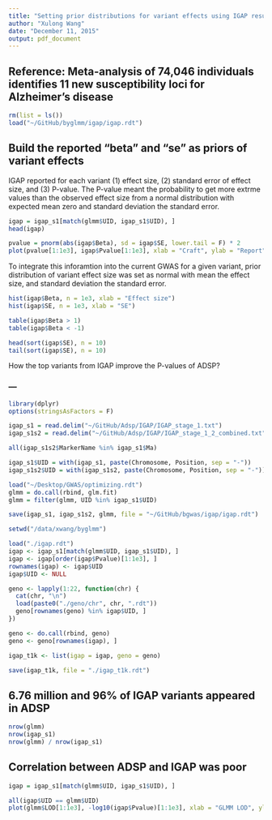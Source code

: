 ```yaml
---
title: "Setting prior distributions for variant effects using IGAP results"
author: "Xulong Wang"
date: "December 11, 2015"
output: pdf_document
---
```


## Reference: Meta-analysis of 74,046 individuals identifies 11 new susceptibility loci for Alzheimer's disease

```r

rm(list = ls())
load("~/GitHub/byglmm/igap/igap.rdt")

```

## Build the reported "beta" and "se" as priors of variant effects

IGAP reported for each variant (1) effect size, (2) standard error of effect size, and (3) P-value. 
The P-value meant the probability to get more extrme values than the observed effect size from a normal distribution with expected mean zero and standard deviation the standard error. 

```r

igap = igap_s1[match(glmm$UID, igap_s1$UID), ]
head(igap)

pvalue = pnorm(abs(igap$Beta), sd = igap$SE, lower.tail = F) * 2
plot(pvalue[1:1e3], igap$Pvalue[1:1e3], xlab = "Craft", ylab = "Report")

```

To integrate this inforamtion into the current GWAS for a given variant, prior distribution of variant effect size was set as normal with mean the effect size, and standard deviation the standard error.

```r

hist(igap$Beta, n = 1e3, xlab = "Effect size")
hist(igap$SE, n = 1e3, xlab = "SE")

table(igap$Beta > 1)
table(igap$Beta < -1)

head(sort(igap$SE), n = 10)
tail(sort(igap$SE), n = 10)

```

How the top variants from IGAP improve the P-values of ADSP?


### ---

```r

library(dplyr)
options(stringsAsFactors = F)

igap_s1 = read.delim("~/GitHub/Adsp/IGAP/IGAP_stage_1.txt")
igap_s1s2 = read.delim("~/GitHub/Adsp/IGAP/IGAP_stage_1_2_combined.txt")

all(igap_s1s2$MarkerName %in% igap_s1$Ma)

igap_s1$UID = with(igap_s1, paste(Chromosome, Position, sep = "-"))
igap_s1s2$UID = with(igap_s1s2, paste(Chromosome, Position, sep = "-"))

load("~/Desktop/GWAS/optimizing.rdt")
glmm = do.call(rbind, glm.fit)
glmm = filter(glmm, UID %in% igap_s1$UID)

save(igap_s1, igap_s1s2, glmm, file = "~/GitHub/bgwas/igap/igap.rdt")

setwd("/data/xwang/byglmm")

load("./igap.rdt")
igap <- igap_s1[match(glmm$UID, igap_s1$UID), ]
igap <- igap[order(igap$Pvalue)[1:1e3], ]
rownames(igap) <- igap$UID 
igap$UID <- NULL

geno <- lapply(1:22, function(chr) {
  cat(chr, "\n")
  load(paste0("./geno/chr", chr, ".rdt"))
  geno[rownames(geno) %in% igap$UID, ]
})

geno <- do.call(rbind, geno)
geno <- geno[rownames(igap), ]

igap_t1k <- list(igap = igap, geno = geno)

save(igap_t1k, file = "./igap_t1k.rdt")

```

## 6.76 million and 96% of IGAP variants appeared in ADSP

```r

nrow(glmm)
nrow(igap_s1)
nrow(glmm) / nrow(igap_s1)

```

## Correlation between ADSP and IGAP was poor

```r

igap = igap_s1[match(glmm$UID, igap_s1$UID), ]

all(igap$UID == glmm$UID)
plot(glmm$LOD[1:1e3], -log10(igap$Pvalue)[1:1e3], xlab = "GLMM LOD", ylab = "IGAP Pvalue", main = "First 1000 SNP")

```
